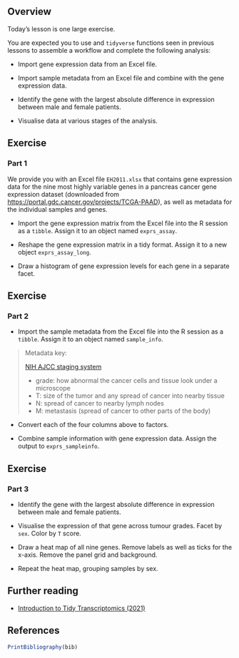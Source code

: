 ## Overview

Today's lesson is one large exercise.

You are expected you to use <i class="fab fa-r-project"></i> and `tidyverse` functions seen in previous lessons to assemble a workflow and complete the following analysis:

- Import gene expression data from an Excel file.

- Import sample metadata from an Excel file and combine with the gene expression data.

- Identify the gene with the largest absolute difference in expression between male and female patients.

- Visualise data at various stages of the analysis.

## Exercise

### Part 1

We provide you with an Excel file `EH2011.xlsx` that contains gene expression data for the nine most highly variable genes in a pancreas cancer gene expression dataset (downloaded from <https://portal.gdc.cancer.gov/projects/TCGA-PAAD>), as well as metadata for the individual samples and genes.

- Import the gene expression matrix from the Excel file into the R session as a `tibble`.
  Assign it to an object named `exprs_assay`.

- Reshape the gene expression matrix in a tidy format.
  Assign it to a new object `exprs_assay_long`.

- Draw a histogram of gene expression levels for each gene in a separate facet.

## Exercise

### Part 2

- Import the sample metadata from the Excel file into the R session as a `tibble`.
  Assign it to an object named `sample_info`.

> Metadata key:
> 
> [NIH AJCC staging system](https://www.cancer.gov/publications/dictionaries/cancer-terms/def/ajcc-staging-system)
> 
> - grade: how abnormal the cancer cells and tissue look under a microscope
> - T: size of the tumor and any spread of cancer into nearby tissue
> - N: spread of cancer to nearby lymph nodes
> - M: metastasis (spread of cancer to other parts of the body)

- Convert each of the four columns above to factors.

- Combine sample information with gene expression data.
  Assign the output to `exprs_sampleinfo`.

## Exercise

### Part 3

- Identify the gene with the largest absolute difference in expression between male and female patients.

- Visualise the expression of that gene across tumour grades.
  Facet by `sex`.
  Color by `T` score.

- Draw a heat map of all nine genes.
  Remove labels as well as ticks for the x-axis.
  Remove the panel grid and background.

- Repeat the heat map, grouping samples by sex.

## Further reading

- [Introduction to Tidy Transcriptomics (2021)](https://stemangiola.github.io/bioc2021_tidytranscriptomics/articles/tidytranscriptomics.html)

## References

```r
PrintBibliography(bib)
```
